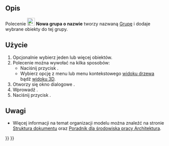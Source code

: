 <languages/>

{{Docnav/pl
|[[Draft_LayerManager/pl|Zarządzaj warstwami]]
|[[Draft_SelectGroup/pl|Wybierz grupę]]
|[[Draft_Workbench/pl|środowisko pracy Rysunek Roboczy]]
|IconL=Draft_LayerManager.svg
|IconR=Draft_SelectGroup.svg
|IconC=Workbench_Draft.svg
}}

{{GuiCommand/pl
|Name=Draft AddNamedGroup
|Name/pl=Rysunek Roboczy: Nowa grupa o nazwie
|MenuLocation=Narzędzia → Nowa grupa o nazwie
|Workbenches=[[Draft_Workbench/pl|Rysunek Roboczy]]
|Shortcut=
|Version=0.20
|SeeAlso=[[Std_Group/pl|Grupa]], [[Draft_AddToGroup/pl|Dodaj do grupy]], [[Draft_AutoGroup/pl|Grupowanie automatyczne]]
}}

<span id="Description"></span>
==Opis==

Polecenie [[Image:Draft_AddNamedGroup.svg|24px]] '''Nowa grupa o nazwie''' tworzy nazwaną [[Std_Group/pl|Grupę]] i dodaje wybrane obiekty do tej grupy.

<span id="Usage"></span>
==Użycie==

# Opcjonalnie wybierz jeden lub więcej obiektów.
# Polecenie można wywołać na kilka sposobów:
#* Naciśnij przycisk {{Button|[[Image:Draft_AddNamedGroup.svg|16px]] '''Nowa grupa o nazwie'''}}.
#* Wybierz opcję {{MenuCommand|Narzędzia → [[Image:Draft_AddNamedGroup.svg|16px]] Nowa grupa o nazwie}} z menu lub menu kontekstowego [[Tree_view/pl|widoku drzewa]] bądź [[3D_view/pl|widoku 3D]].
# Otworzy się okno dialogowe {{MenuCommand|Utwórz nową grupę}}. {{Version/pl|1.1}}
# Wprowadź {{MenuCommand|Nazwę grupy}}.
# Naciśnij przycisk {{Button|OK}}.

<span id="Notes"></span>
==Uwagi==

* Więcej informacji na temat organizacji modelu można znaleźć na stronie [[Document_structure/pl|Struktura dokumentu]] oraz [[Arch_tutorial/pl#Porządkowanie_modelu|Poradnik dla środowiska pracy Architektura]].


{{Docnav/pl
|[[Draft_LayerManager/pl|Zarządzaj warstwami]]
|[[Draft_SelectGroup/pl|Wybierz grupę]]
|[[Draft_Workbench/pl|środowisko pracy Rysunek Roboczy]]
|IconL=Draft_LayerManager.svg
|IconR=Draft_SelectGroup.svg
|IconC=Workbench_Draft.svg
}}

{{Draft Tools navi{{#translation:}}}}
{{Userdocnavi{{#translation:}}}}